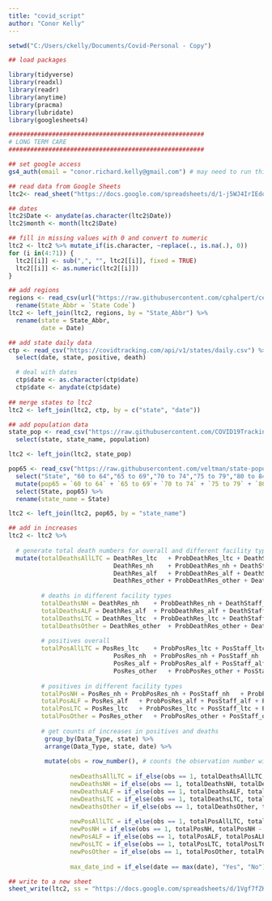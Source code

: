 ---
title: "covid_script"
author: "Conor Kelly"
---

```{r setup, include=FALSE}

setwd("C:/Users/ckelly/Documents/Covid-Personal - Copy")

## load packages

library(tidyverse)
library(readxl)
library(readr)
library(anytime)
library(pracma)
library(lubridate)
library(googlesheets4)

######################################################
# LONG TERM CARE
######################################################

## set google access
gs4_auth(email = "conor.richard.kelly@gmail.com") # may need to run this directly from the console, not sure why

## read data from Google Sheets
ltc2<- read_sheet("https://docs.google.com/spreadsheets/d/1-j5WJ4IrIEdqg_-BaF9_5mw124SbrMKMgl__gFHKrZY/edit?ts=5ef63635#gid=957451839", sheet = "Publish Data", col_types = "c")

## dates
ltc2$Date <- anydate(as.character(ltc2$Date))
ltc2$month <- month(ltc2$Date)

## fill in missing values with 0 and convert to numeric
ltc2 <- ltc2 %>% mutate_if(is.character, ~replace(., is.na(.), 0))
for (i in(4:71)) {
  ltc2[[i]] <- sub(",", "", ltc2[[i]], fixed = TRUE)
  ltc2[[i]] <- as.numeric(ltc2[[i]])
}

## add regions
regions <- read_csv(url("https://raw.githubusercontent.com/cphalpert/census-regions/master/us%20census%20bureau%20regions%20and%20divisions.csv")) %>%
  rename(State_Abbr = `State Code`)
ltc2 <- left_join(ltc2, regions, by = "State_Abbr") %>%
  rename(state = State_Abbr,
         date = Date)

## add state daily data
ctp <- read_csv("https://covidtracking.com/api/v1/states/daily.csv") %>%
  select(date, state, positive, death)

  # deal with dates
  ctp$date <- as.character(ctp$date)
  ctp$date <- anydate(ctp$date)
  
## merge states to ltc2
ltc2 <- left_join(ltc2, ctp, by = c("state", "date"))

## add population data
state_pop <- read_csv("https://raw.githubusercontent.com/COVID19Tracking/associated-data/master/us_census_data/us_census_2018_population_estimates_states.csv") %>%
  select(state, state_name, population)

ltc2 <- left_join(ltc2, state_pop)

pop65 <- read_csv("https://raw.githubusercontent.com/veltman/state-population-by-age/master/2010.csv") %>%
  select("State", "60 to 64","65 to 69","70 to 74","75 to 79","80 to 84","85+") %>%
  mutate(pop65 = `60 to 64` + `65 to 69`+ `70 to 74` + `75 to 79` + `80 to 84` + `85+`) %>%
  select(State, pop65) %>%
  rename(state_name = State)

ltc2 <- left_join(ltc2, pop65, by = "state_name")

## add in increases 
ltc2 <- ltc2 %>% 
  
  # generate total death numbers for overall and different facility types
  mutate(totalDeathsAllLTC = DeathRes_ltc	+ ProbDeathRes_ltc + DeathStaff_ltc	+ ProbDeathStaff_ltc + DeathResStaff_ltc	+ ProbDeathResStaff_ltc +
                             DeathRes_nh	+ ProbDeathRes_nh + DeathStaff_nh	+ ProbDeathStaff_nh + DeathResStaff_nh	+ ProbDeathResStaff_nh +
                             DeathRes_alf	+ ProbDeathRes_alf + DeathStaff_alf	+ ProbDeathStaff_alf + DeathResStaff_alf	+ ProbDeathResStaff_alf +
                             DeathRes_other	+ ProbDeathRes_other + DeathStaff_other	+ ProbDeathStaff_other + DeathResStaff_other	+ ProbDeathResStaff_other,
         
         # deaths in different facility types
         totalDeathsNH = DeathRes_nh	+ ProbDeathRes_nh + DeathStaff_nh	+ ProbDeathStaff_nh + DeathResStaff_nh	+ ProbDeathResStaff_nh,
         totalDeathsALF = DeathRes_alf	+ ProbDeathRes_alf + DeathStaff_alf	+ ProbDeathStaff_alf + DeathResStaff_alf	+ ProbDeathResStaff_alf,
         totalDeathsLTC = DeathRes_ltc	+ ProbDeathRes_ltc + DeathStaff_ltc	+ ProbDeathStaff_ltc + DeathResStaff_ltc	+ ProbDeathResStaff_ltc,
         totalDeathsOther = DeathRes_other	+ ProbDeathRes_other + DeathStaff_other	+ ProbDeathStaff_other + DeathResStaff_other	+ ProbDeathResStaff_other,
 
         # positives overall
         totalPosAllLTC = PosRes_ltc	+ ProbPosRes_ltc + PosStaff_ltc	+ ProbPosStaff_ltc + PosResStaff_ltc	+ ProbPosResStaff_ltc +
                             PosRes_nh	+ ProbPosRes_nh + PosStaff_nh	+ ProbPosStaff_nh + PosResStaff_nh	+ ProbPosResStaff_nh +
                             PosRes_alf	+ ProbPosRes_alf + PosStaff_alf	+ ProbPosStaff_alf + PosResStaff_alf	+ ProbPosResStaff_alf +
                             PosRes_other	+ ProbPosRes_other + PosStaff_other	+ ProbPosStaff_other + PosResStaff_other	+ ProbPosResStaff_other,
         
         # positives in different facility types
         totalPosNH = PosRes_nh	+ ProbPosRes_nh + PosStaff_nh	+ ProbPosStaff_nh + PosResStaff_nh	+ ProbPosResStaff_nh,
         totalPosALF = PosRes_alf	+ ProbPosRes_alf + PosStaff_alf	+ ProbPosStaff_alf + PosResStaff_alf	+ ProbPosResStaff_alf,
         totalPosLTC = PosRes_ltc	+ ProbPosRes_ltc + PosStaff_ltc	+ ProbPosStaff_ltc + PosResStaff_ltc	+ ProbPosResStaff_ltc,
         totalPosOther = PosRes_other	+ ProbPosRes_other + PosStaff_other	+ ProbPosStaff_other + PosResStaff_other	+ ProbPosResStaff_other) %>%
         
         # get counts of increases in positives and deaths
          group_by(Data_Type, state) %>%
          arrange(Data_Type, state, date) %>%
  
          mutate(obs = row_number(), # counts the observation number within each group, can't lag the first observation
                 
                 newDeathsAllLTC = if_else(obs == 1, totalDeathsAllLTC, totalDeathsAllLTC - lag(totalDeathsAllLTC)),
                 newDeathsNH = if_else(obs == 1, totalDeathsNH, totalDeathsNH - lag(totalDeathsNH)),
                 newDeathsALF = if_else(obs == 1, totalDeathsALF, totalDeathsALF - lag(totalDeathsALF)),
                 newDeathsLTC = if_else(obs == 1, totalDeathsLTC, totalDeathsLTC - lag(totalDeathsLTC)),
                 newDeathsOther = if_else(obs == 1, totalDeathsOther, totalDeathsOther - lag(totalDeathsOther)),
                                          
                 newPosAllLTC = if_else(obs == 1, totalPosAllLTC, totalPosAllLTC - lag(totalPosAllLTC)),
                 newPosNH = if_else(obs == 1, totalPosNH, totalPosNH - lag(totalPosNH)),
                 newPosALF = if_else(obs == 1, totalPosALF, totalPosALF - lag(totalPosALF)),
                 newPosLTC = if_else(obs == 1, totalPosLTC, totalPosLTC - lag(totalPosLTC)),
                 newPosOther = if_else(obs == 1, totalPosOther, totalPosOther - lag(totalPosOther)),
                 
                 max_date_ind = if_else(date == max(date), "Yes", "No"))

## write to a new sheet
sheet_write(ltc2, ss = "https://docs.google.com/spreadsheets/d/1Vgf7fZKPIdgSYFbTv-CoXknfEsGaPSjteqP2b1b9cW8/edit#gid=0", sheet = "LTC2")

```
